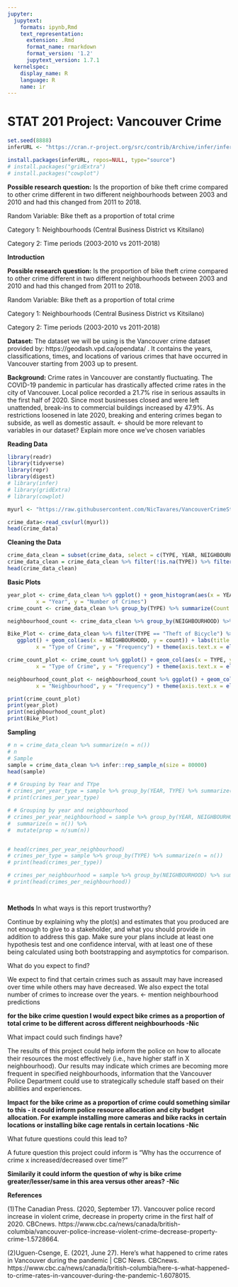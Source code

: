 ```yaml
---
jupyter:
  jupytext:
    formats: ipynb,Rmd
    text_representation:
      extension: .Rmd
      format_name: rmarkdown
      format_version: '1.2'
      jupytext_version: 1.7.1
  kernelspec:
    display_name: R
    language: R
    name: ir
---
```


<!-- #region nbgrader={"grade": false, "grade_id": "cell-0a3a16e4560c3222", "locked": true, "schema_version": 3, "solution": false, "task": false} -->
# STAT 201 Project: Vancouver Crime
<!-- #endregion -->

```r
set.seed(8888)
inferURL <- "https://cran.r-project.org/src/contrib/Archive/infer/infer_0.5.3.tar.gz"

install.packages(inferURL, repos=NULL, type="source")
# install.packages("gridExtra")
# install.packages("cowplot")
```

**Possible research question:** Is the proportion of bike theft crime compared to other crime different in two different neighbourhoods between 2003 and 2010 and had this changed from 2011 to 2018.

Random Variable: Bike theft as a proportion of total crime

Category 1: Neighbourhoods (Central Business District vs Kitsilano)

Category 2: Time periods (2003-2010 vs 2011-2018)


**Introduction**

**Possible research question:** Is the proportion of bike theft crime compared to other crime different in two different neighbourhoods between 2003 and 2010 and had this changed from 2011 to 2018.

Random Variable: Bike theft as a proportion of total crime

Category 1: Neighbourhoods (Central Business District vs Kitsilano)

Category 2: Time periods (2003-2010 vs 2011-2018)

**Dataset:** The dataset we will be using is the Vancouver crime dataset provided by: https://geodash.vpd.ca/opendata/ . It contains the years, classifications, times, and locations of various crimes that have occurred in Vancouver starting from 2003 up to present.

**Background:** Crime rates in Vancouver are constantly fluctuating. The COVID-19 pandemic in particular has drastically affected crime rates in the city of Vancouver. Local police recorded a 21.7% rise in serious assaults in the first half of 2020. Since most businesses closed and were left unattended, break-ins to commercial buildings increased by 47.9%. As restrictions loosened in late 2020, breaking and entering crimes began to subside, as well as domestic assault. ← should be more relevant to variables in our dataset? Explain more once we’ve chosen variables


**Reading Data**

```r
library(readr)
library(tidyverse)
library(repr)
library(digest)
# library(infer)
# library(gridExtra)
# library(cowplot)

myurl <- "https://raw.githubusercontent.com/NicTavares/VancouverCrimeStats/master/crimedata_csv_all_years.csv"

crime_data<-read_csv(url(myurl))
head(crime_data)
```

**Cleaning the Data**

```r
crime_data_clean = subset(crime_data, select = c(TYPE, YEAR, NEIGHBOURHOOD))
crime_data_clean = crime_data_clean %>% filter(!is.na(TYPE)) %>% filter(!is.na(YEAR)) %>% filter(!is.na(NEIGHBOURHOOD))
head(crime_data_clean)
```

**Basic Plots**

```r
year_plot <- crime_data_clean %>% ggplot() + geom_histogram(aes(x = YEAR), bins = 18) + labs(title = "Number of Crimes Per Year",
         x = "Year", y = "Number of Crimes")
crime_count <- crime_data_clean %>% group_by(TYPE) %>% summarize(Count = n())

neighbourhood_count <- crime_data_clean %>% group_by(NEIGHBOURHOOD) %>% summarize(Count = n())

Bike_Plot <- crime_data_clean %>% filter(TYPE == "Theft of Bicycle") %>% group_by(NEIGHBOURHOOD) %>% summarize(count = n())%>%
   ggplot() + geom_col(aes(x = NEIGHBOURHOOD, y = count)) + labs(title = "Frequency of Bike Theft Crimes",
         x = "Type of Crime", y = "Frequency") + theme(axis.text.x = element_text(angle = 90))

crime_count_plot <- crime_count %>% ggplot() + geom_col(aes(x = TYPE, y = Count)) + labs(title = "Frequency of Different Crimes",
         x = "Type of Crime", y = "Frequency") + theme(axis.text.x = element_text(angle = 90))

neighbourhood_count_plot <- neighbourhood_count %>% ggplot() + geom_col(aes(x = NEIGHBOURHOOD, y = Count)) + labs(title = "Frequency of Crime In Neighbourhoods",
         x = "Neighbourhood", y = "Frequency") + theme(axis.text.x = element_text(angle = 90))

print(crime_count_plot)
print(year_plot)
print(neighbourhood_count_plot)
print(Bike_Plot)
```

**Sampling**

```r
# n = crime_data_clean %>% summarize(n = n())
# n
# Sample 
sample = crime_data_clean %>% infer::rep_sample_n(size = 80000)
head(sample)

# # Grouping by Year and TYpe
# crimes_per_year_type = sample %>% group_by(YEAR, TYPE) %>% summarize(n = n())
# print(crimes_per_year_type)

# # Grouping by year and neighbourhood
# crimes_per_year_neighbourhood = sample %>% group_by(YEAR, NEIGHBOURHOOD) %>%
#  summarize(n = n()) %>%
#  mutate(prop = n/sum(n))


# head(crimes_per_year_neighbourhood)
# crimes_per_type = sample %>% group_by(TYPE) %>% summarize(n = n()) 
# print(head(crimes_per_type))

# crimes_per_neighbourhood = sample %>% group_by(NEIGHBOURHOOD) %>% summarize(n = n())
# print(head(crimes_per_neighbourhood))




```

**Methods**
In what ways is this report trustworthy?

Continue by explaining why the plot(s) and estimates that you produced are not enough to give to a stakeholder, and what you should provide in addition to address this gap. Make sure your plans include at least one hypothesis test and one confidence interval, with at least one of these being calculated using both bootstrapping and asymptotics for comparison.

What do you expect to find? 

We expect to find that certain crimes such as assault may have increased over time while others may have decreased. We also expect the total number of crimes to increase over the years. ← mention neighbourhood predictions

**for the bike crime question I would expect bike crimes as a proportion of total crime to be different across different neighbourhoods -Nic**

What impact could such findings have?

The results of this project could help inform the police on how to allocate their resources the most effectively (i.e., have higher staff in X neighbourhood). Our results may indicate which crimes are becoming more frequent in specified neighbourhoods, information that the Vancouver Police Department could use to strategically schedule staff based on their abilities and experiences. 

**Impact for the bike crime as a proportion of crime could something similar to this - it could inform police resource allocation and city budget allocation. For example installing more cameras and bike racks in certain locations or installing bike cage rentals in certain locations -Nic**

What future questions could this lead to? 

A future question this project could inform is “Why has the occurrence of crime x increased/decreased over time?” 

**Similarily it could inform the question of why is bike crime greater/lesser/same in this area versus other areas? -Nic**


**References**

(1)The Canadian Press. (2020, September 17). Vancouver police record increase in violent crime, decrease in property crime in the first half of 2020. CBCnews. https://www.cbc.ca/news/canada/british-columbia/vancouver-police-increase-violent-crime-decrease-property-crime-1.5728664.

(2)Uguen-Csenge, E. (2021, June 27). Here's what happened to crime rates in Vancouver during the pandemic | CBC News. CBCnews. https://www.cbc.ca/news/canada/british-columbia/here-s-what-happened-to-crime-rates-in-vancouver-during-the-pandemic-1.6078015.

```r

```
